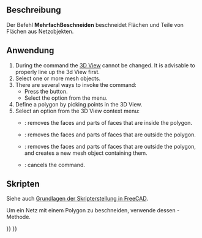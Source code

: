 <languages/>

{{Docnav/de
|[[Mesh_PolyCut/de|MehrfachSchneiden]]
|[[Mesh_TrimByPlane/de|MitEbeneSchneiden]]
|[[Mesh_Workbench/de|Mesh]]
|IconL=Mesh_PolyCut.svg
|IconR=Mesh_TrimByPlane.svg
|IconC=Workbench_Mesh.svg
}}

{{GuiCommand/de
|Name=Mesh PolyTrim
|Name/de=Mesh MehrfachBeschneiden
|MenuLocation=Netze → Schneiden → Netz beschneiden
|Workbenches=[[Mesh_Workbench/de|Mesh]]
|SeeAlso=[[Mesh_PolyTrim/de|Mesh PolygonTrim]], [[Mesh_TrimByPlane/de|Mesh EbenenTrim]]
}}

<span id="Description"></span>
==Beschreibung==

Der Befehl '''MehrfachBeschneiden''' beschneidet Flächen und Teile von Flächen aus Netzobjekten.

<span id="Usage"></span>
==Anwendung==

# During the command the [[3D_View|3D View]] cannot be changed. It is advisable to properly line up the 3d View first.
# Select one or more mesh objects.
# There are several ways to invoke the command:
#* Press the {{Button|[[Image:Mesh_PolyTrim.svg|16px]] [[Mesh_PolyTrim|Trim]]}} button.
#* Select the {{MenuCommand|Meshes → Cutting → [[Image:Mesh_PolyTrim.svg|16px]] Trim}} option from the menu.
# Define a polygon by picking points in the 3D View.
# Select an option from the 3D View context menu:
#* {{MenuCommand|Inner}}: removes the faces and parts of faces that are inside the polygon.
#* {{MenuCommand|Outer}}: removes the faces and parts of faces that are outside the polygon.
#* {{MenuCommand|Split}}: removes the faces and parts of faces that are outside the polygon, and creates a new mesh object containing them.
#* {{MenuCommand|Cancel}}: cancels the command.

<span id="Scripting"></span>
==Skripten==

Siehe auch [[FreeCAD_Scripting_Basics/de|Grundlagen der Skripterstellung in FreeCAD]].

Um ein Netz mit einem Polygon zu beschneiden, verwende dessen {{incode|beschneiden}}-Methode.

{{Code|code=
import FreeCAD as App
import Mesh

# Create a non-parametric box-shaped mesh:
msh = App.ActiveDocument.addObject("Mesh::Feature", "Mesh")
msh.Mesh = Mesh.createBox(30, 40, 50)
msh.ViewObject.DisplayMode = "Flat Lines"

# Define some points:
p1 = App.Vector(0, 0, 0)
p2 = App.Vector(60, 0, 0)
p3 = App.Vector(60, 60, 0)

# We need to work on a copy of the msh.Mesh object:
new_msh = msh.Mesh.copy()

# Trim that copy:
new_msh.trim([p1, p2, p3], 0)  # 2nd argument: 0=inner, 1=outer.

# Update msh.Mesh:
msh.Mesh = new_msh
}}


{{Docnav/de
|[[Mesh_PolyCut/de|MehrfachSchneiden]]
|[[Mesh_TrimByPlane/de|MitEbeneSchneiden]]
|[[Mesh_Workbench/de|Mesh]]
|IconL=Mesh_PolyCut.svg
|IconR=Mesh_TrimByPlane.svg
|IconC=Workbench_Mesh.svg
}}

{{Mesh Tools navi{{#translation:}}}}
{{Userdocnavi{{#translation:}}}}